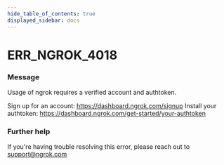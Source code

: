 ```yaml
---
hide_table_of_contents: true
displayed_sidebar: docs
---
```



# ERR_NGROK_4018

### Message

Usage of ngrok requires a verified account and authtoken.

Sign up for an account: https://dashboard.ngrok.com/signup
Install your authtoken: https://dashboard.ngrok.com/get-started/your-authtoken

<ErrorDetails error="err_ngrok_4018" />

### Further help

If you're having trouble resolving this error, please reach out to [support@ngrok.com](mailto:support@ngrok.com?subject=Help%20with%20ERR_NGROK_4018)
